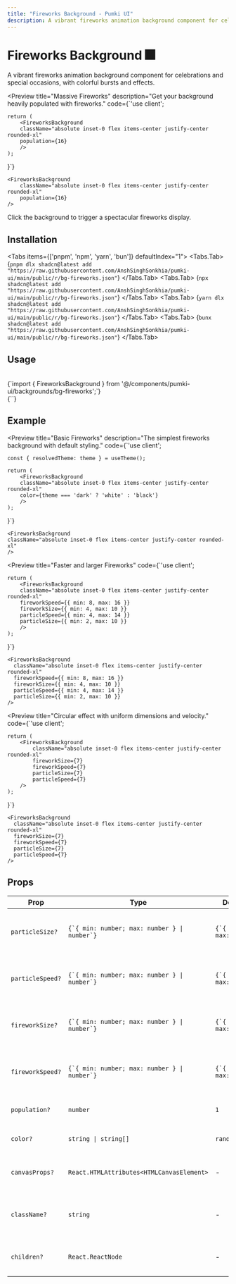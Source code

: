 ```yaml
---
title: "Fireworks Background - Pumki UI"
description: A vibrant fireworks animation background component for celebrations and special occasions, with colorful bursts and effects.
---
```



# Fireworks Background 🎆

A vibrant fireworks animation background component for celebrations and special occasions, with colorful bursts and effects.

<Preview 
  title="Massive Fireworks"
  description="Get your background heavily populated with fireworks."
  code={`'use client';
 

    return (
        <FireworksBackground
        className="absolute inset-0 flex items-center justify-center rounded-xl"
        population={16}
        />
    );
}`}
>

    <FireworksBackground
        className="absolute inset-0 flex items-center justify-center rounded-xl"
        population={16}
    />

</Preview>

<Callout>Click the background to trigger a spectacular fireworks display.</Callout>

## Installation

<Tabs items={['pnpm', 'npm', 'yarn', 'bun']} defaultIndex="1">
  <Tabs.Tab>
    <CodeBlock language="bash">
      {`pnpm dlx shadcn@latest add "https://raw.githubusercontent.com/AnshSinghSonkhia/pumki-ui/main/public/r/bg-fireworks.json"`}
    </CodeBlock>
  </Tabs.Tab>
  <Tabs.Tab>
    <CodeBlock language="bash">
      {`npx shadcn@latest add "https://raw.githubusercontent.com/AnshSinghSonkhia/pumki-ui/main/public/r/bg-fireworks.json"`}
    </CodeBlock>
  </Tabs.Tab>
  <Tabs.Tab>
    <CodeBlock language="bash">
      {`yarn dlx shadcn@latest add "https://raw.githubusercontent.com/AnshSinghSonkhia/pumki-ui/main/public/r/bg-fireworks.json"`}
    </CodeBlock>
  </Tabs.Tab>
  <Tabs.Tab>
    <CodeBlock language="bash">
      {`bunx shadcn@latest add "https://raw.githubusercontent.com/AnshSinghSonkhia/pumki-ui/main/public/r/bg-fireworks.json"`}
    </CodeBlock>
  </Tabs.Tab>
</Tabs>


## Usage

<br/>

<CodeBlock language="typescript">
    {`import { FireworksBackground } from '@/components/pumki-ui/backgrounds/bg-fireworks';`}
</CodeBlock>

<br/>

<CodeBlock language="typescript">
    {`<FireworksBackground />`}
</CodeBlock>

## Example

<Preview 
  title="Basic Fireworks"
  description="The simplest fireworks background with default styling."
  code={`'use client';
 
    const { resolvedTheme: theme } = useTheme();
    
    return (
        <FireworksBackground
        className="absolute inset-0 flex items-center justify-center rounded-xl"
        color={theme === 'dark' ? 'white' : 'black'}
        />
    );
}`}
>

    <FireworksBackground
    className="absolute inset-0 flex items-center justify-center rounded-xl"
    />

</Preview>

<Preview 
  title="Faster and larger Fireworks"
  code={`'use client';
 
 
    return (
        <FireworksBackground
        className="absolute inset-0 flex items-center justify-center rounded-xl"
        fireworkSpeed={{ min: 8, max: 16 }}
        fireworkSize={{ min: 4, max: 10 }}
        particleSpeed={{ min: 4, max: 14 }}
        particleSize={{ min: 2, max: 10 }}
        />
    );
}`}
>

    <FireworksBackground
      className="absolute inset-0 flex items-center justify-center rounded-xl"
      fireworkSpeed={{ min: 8, max: 16 }}
      fireworkSize={{ min: 4, max: 10 }}
      particleSpeed={{ min: 4, max: 14 }}
      particleSize={{ min: 2, max: 10 }}
    />

</Preview>

<Preview 
  title="Circular effect with uniform dimensions and velocity."
  code={`'use client';
 
 
    return (
        <FireworksBackground
            className="absolute inset-0 flex items-center justify-center rounded-xl"
            fireworkSize={7}
            fireworkSpeed={7}
            particleSize={7}
            particleSpeed={7}
        />
    );
}`}
>

    <FireworksBackground
      className="absolute inset-0 flex items-center justify-center rounded-xl"
      fireworkSize={7}
      fireworkSpeed={7}
      particleSize={7}
      particleSpeed={7}
    />

</Preview>

## Props


<PumkiTableStyles />

<PumkiTable>
  <table className="pumki-table">
    <thead>
      <tr>
        <th>Prop</th>
        <th>Type</th>
        <th>Default</th>
        <th>Description</th>
      </tr>
    </thead>
    <tbody>
      <tr>
        <td><code>particleSize?</code></td>
        <td><code>{`{ min: number; max: number } | number`}</code></td>
        <td><code>{`{ min: 1, max: 5 }`}</code></td>
        <td>Size of each particle (range or fixed).</td>
      </tr>
      <tr>
        <td><code>particleSpeed?</code></td>
        <td><code>{`{ min: number; max: number } | number`}</code></td>
        <td><code>{`{ min: 2, max: 7 }`}</code></td>
        <td>Speed of each particle (range or fixed).</td>
      </tr>
      <tr>
        <td><code>fireworkSize?</code></td>
        <td><code>{`{ min: number; max: number } | number`}</code></td>
        <td><code>{`{ min: 2, max: 5 }`}</code></td>
        <td>Size of the firework burst (range or fixed).</td>
      </tr>
      <tr>
        <td><code>fireworkSpeed?</code></td>
        <td><code>{`{ min: number; max: number } | number`}</code></td>
        <td><code>{`{ min: 4, max: 8 }`}</code></td>
        <td>Speed of the firework burst (range or fixed).</td>
      </tr>
      <tr>
        <td><code>population?</code></td>
        <td><code>number</code></td>
        <td><code>1</code></td>
        <td>Number of fireworks on screen.</td>
      </tr>
      <tr>
        <td><code>color?</code></td>
        <td><code>string | string[]</code></td>
        <td><code>randColor()</code></td>
        <td>Color(s) of the fireworks.</td>
      </tr>
      <tr>
        <td><code>canvasProps?</code></td>
        <td><code>React.HTMLAttributes&lt;HTMLCanvasElement&gt;</code></td>
        <td>-</td>
        <td>Props passed to the canvas element.</td>
      </tr>
      <tr>
        <td><code>className?</code></td>
        <td><code>string</code></td>
        <td>-</td>
        <td>Custom class names for the container.</td>
      </tr>
      <tr>
        <td><code>children?</code></td>
        <td><code>React.ReactNode</code></td>
        <td>-</td>
        <td>Custom children to render inside.</td>
      </tr>
    </tbody>
  </table>
</PumkiTable>

